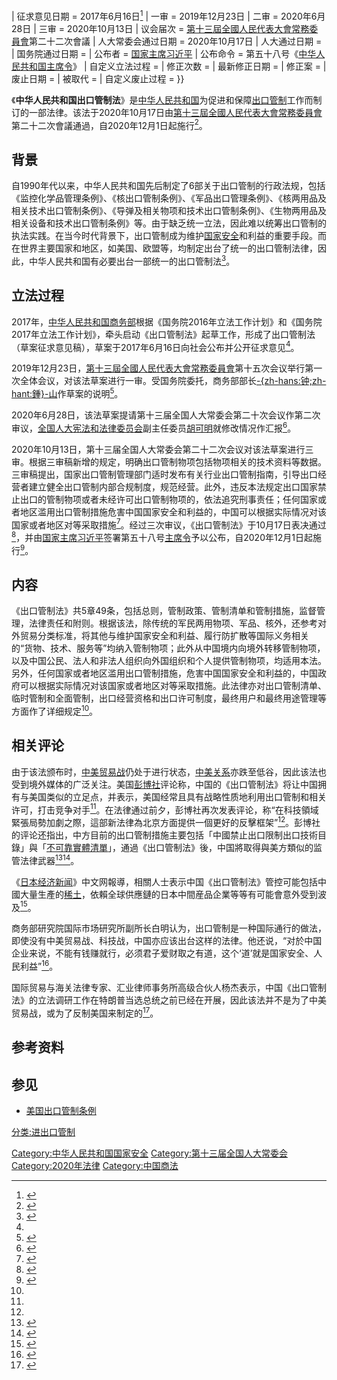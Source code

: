 {{Infobox PRC legislation
| 名称 = 中华人民共和国出口管制法
| 简称 = 出口管制法
| 起草机关 = [[中华人民共和国商务部|中华人民共和国商务部]]
| 提案方 = [[全国人民代表大会常务委员会法制工作委员会|全国人民代表大会常务委员会法制工作委员会]]
| 公布日期 = 2020年10月17日
| 施行日期 = 2020年12月1日
| 类别 = 普通法律
| wikisource =中华人民共和国出口管制法
| flk-id = ZmY4MDgwODE3NTI2NWRkNDAxNzUzZmIzNDhjZTEyNjY%3D
| pdf = 中华人民共和国出口管制法.pdf
| 现状 = {{#ifexpr:{{CURRENTTIMESTAMP}}<20201201080000|未生效|施行中}}
<!-- 立法 -->
| 征求意见日期 = 2017年6月16日<ref name=mofcom>{{cite news |title=商务部关于就出口管制法（草案征求意见稿）公开征求意见的通知 |url=http://tfs.mofcom.gov.cn/article/as/201706/20170602594467.shtml |accessdate=2020-10-18 |work=商务部条约法律司 |date=2017-06-16 |archive-date=2019-07-03 |archive-url=https://web.archive.org/web/20190703132917/http://tfs.mofcom.gov.cn/article/as/201706/20170602594467.shtml |dead-url=no }}</ref>
| 一审 = 2019年12月23日
| 二审 = 2020年6月28日
| 三审 = 2020年10月13日
| 议会届次 = [[第十三屆全國人民代表大會常務委員會|第十三屆全國人民代表大會常務委員會]]第二十二次會議
| 人大常委会通过日期 = 2020年10月17日
| 人大通过日期 = 
| 国务院通过日期 = 
| 公布者 = [[中华人民共和国主席|国家主席]][[习近平|习近平]]
| 公布命令 = 第五十八号《[[中华人民共和国主席令|中华人民共和国主席令]]》
| 自定义立法过程 = 
<!-- 修正 -->
| 修正次数 = 
| 最新修正日期 = 
| 修正案 = 
<!-- 废止 -->
| 废止日期 = 
| 被取代 = 
| 自定义废止过程 = 
}}

《'''中华人民共和国出口管制法'''》是[[中华人民共和国|中华人民共和国]]为促进和保障[[出口管制|出口管制]]工作而制订的一部法律。该法于2020年10月17日由[[第十三屆全國人民代表大會常務委員會|第十三屆全國人民代表大會常務委員會]]第二十二次會議通過，自2020年12月1日起施行<ref name="hk01">{{cite news |author1=王忠會 |title=中國通過《出口管制法》 美媒：讓北京能更好地反擊美國 |url=https://www.hk01.com/%E5%8D%B3%E6%99%82%E5%9C%8B%E9%9A%9B/537142/%E4%B8%AD%E5%9C%8B%E9%80%9A%E9%81%8E-%E5%87%BA%E5%8F%A3%E7%AE%A1%E5%88%B6%E6%B3%95-%E7%BE%8E%E5%AA%92-%E8%AE%93%E5%8C%97%E4%BA%AC%E8%83%BD%E6%9B%B4%E5%A5%BD%E5%9C%B0%E5%8F%8D%E6%93%8A%E7%BE%8E%E5%9C%8B |accessdate=2020-10-18 |work=香港01 |date=2020-10-17 |language=zh-HK |archive-date=2020-12-08 |archive-url=https://web.archive.org/web/20201208002354/https://www.hk01.com/%E5%8D%B3%E6%99%82%E5%9C%8B%E9%9A%9B/537142/%E4%B8%AD%E5%9C%8B%E9%80%9A%E9%81%8E-%E5%87%BA%E5%8F%A3%E7%AE%A1%E5%88%B6%E6%B3%95-%E7%BE%8E%E5%AA%92-%E8%AE%93%E5%8C%97%E4%BA%AC%E8%83%BD%E6%9B%B4%E5%A5%BD%E5%9C%B0%E5%8F%8D%E6%93%8A%E7%BE%8E%E5%9C%8B |dead-url=no }}</ref>。

==背景==
自1990年代以来，中华人民共和国先后制定了6部关于出口管制的行政法规，包括《监控化学品管理条例》、《核出口管制条例》、《军品出口管理条例》、《核两用品及相关技术出口管制条例》、《导弹及相关物项和技术出口管制条例》、《生物两用品及相关设备和技术出口管制条例》等。由于缺乏统一立法，因此难以统筹出口管制的执法实践。在当今时代背景下，出口管制成为维护[[国家安全|国家安全]]和利益的重要手段。而在世界主要国家和地区，如美国、欧盟等，均制定出台了统一的出口管制法律，因此，中华人民共和国有必要出台一部统一的出口管制法<ref>{{cite news |author1=于佳欣 |title=聚焦出口管制法：贯彻总体国家安全观 |url=http://www.npc.gov.cn/npc/c30834/202010/9ba0a978e68f403da7ae5a2cfc1ff3b5.shtml |accessdate=2020-10-18 |work=新华网 |date=2020-10-17 |archive-date=2020-10-18 |archive-url=https://web.archive.org/web/20201018161001/http://www.npc.gov.cn/npc/c30834/202010/9ba0a978e68f403da7ae5a2cfc1ff3b5.shtml |dead-url=no }}</ref>。

==立法过程==
2017年，[[中华人民共和国商务部|中华人民共和国商务部]]根据《国务院2016年立法工作计划》和《国务院2017年立法工作计划》，牵头启动《出口管制法》起草工作，形成了出口管制法（草案征求意见稿），草案于2017年6月16日向社会公布并公开征求意见<ref name=mofcom/>。

2019年12月23日，[[第十三屆全國人民代表大會常務委員會|第十三屆全國人民代表大會常務委員會]]第十五次会议举行第一次全体会议，对该法草案进行一审。受国务院委托，商务部部长[[钟山_(官员)|-{zh-hans:钟;zh-hant:鍾}-山]]作草案的说明<ref>{{cite news |title=十三届全国人大常委会第十五次会议在京举行  继续审议民法典各分编草案、证券法修订草案等  首次审议长江保护法草案等  栗战书主持 |url=https://www.chinacourt.org/article/detail/2019/12/id/4741231.shtml |accessdate=2020-10-18 |work=新华社 |date=2019-12-23 |archive-date=2020-10-18 |archive-url=https://web.archive.org/web/20201018161000/https://www.chinacourt.org/article/detail/2019/12/id/4741231.shtml |dead-url=no }}</ref>。

2020年6月28日，该法草案提请第十三届全国人大常委会第二十次会议作第二次审议，[[全国人大宪法和法律委员会|全国人大宪法和法律委员会]]副主任委员[[胡可明|胡可明]]就修改情况作汇报<ref>{{cite news |author1=徐隽 |title=十三届全国人大常委会第二十次会议审议多部法律草案 |url=http://paper.people.com.cn/rmrb/html/2020-06/29/nw.D110000renmrb_20200629_4-02.htm |accessdate=2020-10-18 |work=人民日报 |date=2020-06-29 |archive-date=2020-10-18 |archive-url=https://web.archive.org/web/20201018161023/http://paper.people.com.cn/rmrb/html/2020-06/29/nw.D110000renmrb_20200629_4-02.htm |dead-url=no }}</ref>。

2020年10月13日，第十三届全国人大常委会第二十二次会议对该法草案进行三审。根据三审稿新增的规定，明确出口管制物项包括物项相关的技术资料等数据。三审稿提出，国家出口管制管理部门适时发布有关行业出口管制指南，引导出口经营者建立健全出口管制内部合规制度，规范经营。此外，违反本法规定出口国家禁止出口的管制物项或者未经许可出口管制物项的，依法追究刑事责任；任何国家或者地区滥用出口管制措施危害中国国家安全和利益的，中国可以根据实际情况对该国家或者地区对等采取措施<ref name="zaobao">{{cite news |title=中国出口管制法草案进入三审阶段 |url=https://www.zaobao.com/realtime/china/story20201016-1093244 |accessdate=2020-10-18 |work=联合早报 |date=2020-10-16}}</ref>。经过三次审议，《出口管制法》于10月17日表决通过<ref name=pass>{{cite news |author1=于佳欣 |title=出口管制法三审通过 今年12月1日起施行 |url=http://www.xinhuanet.com/politics/2020-10/17/c_1126624399.htm |accessdate=2020-10-18 |work=新华网 |date=2020-10-17 |archive-date=2020-10-18 |archive-url=https://web.archive.org/web/20201018160956/http://www.xinhuanet.com/politics/2020-10/17/c_1126624399.htm |dead-url=no }}</ref>，并由[[中华人民共和国主席|国家主席]][[习近平|习近平]]签署第五十八号[[中华人民共和国主席令|主席令]]予以公布，自2020年12月1日起施行<ref>{{cite news |title=中华人民共和国主席令（第五十八号） |url=http://www.gov.cn/xinwen/2020-10/18/content_5552115.htm |accessdate=2020-10-18 |work=新华社 |date=2020-10-17 |archive-date=2020-10-18 |archive-url=https://web.archive.org/web/20201018161003/http://www.gov.cn/xinwen/2020-10/18/content_5552115.htm |dead-url=no }}</ref>。

==内容==
《出口管制法》共5章49条，包括总则，管制政策、管制清单和管制措施，监督管理，法律责任和附则。根据该法，除传统的军民两用物项、军品、核外，还参考对外贸易分类标准，将其他与维护国家安全和利益、履行防扩散等国际义务相关的“货物、技术、服务等”均纳入管制物项；此外从中国境内向境外转移管制物项，以及中国公民、法人和非法人组织向外国组织和个人提供管制物项，均适用本法。另外，任何国家或者地区滥用出口管制措施，危害中国国家安全和利益的，中国政府可以根据实际情况对该国家或者地区对等采取措施。此法律亦对出口管制清单、临时管制和全面管制，出口经营资格和出口许可制度，最终用户和最终用途管理等方面作了详细规定<ref name=pass/>。

==相关评论==
由于该法颁布时，[[中美贸易战|中美贸易战]]仍处于进行状态，[[中美关系|中美关系]]亦跌至低谷，因此该法也受到境外媒体的广泛关注。美国[[彭博社|彭博社]]评论称，中国的《出口管制法》将让中国拥有与美国类似的立足点，并表示，美国经常且具有战略性质地利用出口管制和相关许可，打击竞争对手<ref name="zaobao"/>。在法律通过前夕，彭博社再次发表评论，称“在科技領域緊張局勢加劇之際，這部新法律為北京方面提供一個更好的反擊框架”<ref name="hk01"/>。彭博社的评论还指出，中方目前的出口管制措施主要包括「中國禁止出口限制出口技術目錄」與「[[不可靠實體清單|不可靠實體清單]]」，通過《出口管制法》後，中国將取得與美方類似的监管法律武器<ref>{{cite news |title=陸公布出口管制法全文 增貿易武器反制美 |url=https://udn.com/news/story/7331/4944291 |accessdate=2020-10-18 |work=聯合新聞網 |date=2020-10-17 |language=zh-TW |archive-date=2020-10-18 |archive-url=https://web.archive.org/web/20201018160958/https://udn.com/news/story/7331/4944291 |dead-url=no }}</ref><ref>{{cite news |title=外媒关注：中国推《出口管制法》控制敏感出口 |url=http://www.chinanews.com/gj/2020/10-18/9316156.shtml |accessdate=2020-10-18 |work=参考消息网 |date=2020-10-18 |archive-date=2020-10-18 |archive-url=https://web.archive.org/web/20201018160958/http://www.chinanews.com/gj/2020/10-18/9316156.shtml |dead-url=no }}</ref>。

《[[日本经济新闻|日本经济新闻]]》中文网報導，相關人士表示中国《出口管制法》管控可能包括中國大量生產的[[稀土|稀土]]，依賴全球供應鏈的日本中間産品企業等等有可能會意外受到波及<ref>{{cite news |author1= |title=中國版「實體清單」讓日企擔憂 |url=https://zh.cn.nikkei.com/politicsaeconomy/investtrade/42310-2020-10-12-05-00-00.html |accessdate=2020-10-18 |work=[[日本經濟新聞|日本經濟新聞]] |date=2020-10-12 |language=zh-TW |archive-date=2020-11-02 |archive-url=https://web.archive.org/web/20201102191848/https://zh.cn.nikkei.com/politicsaeconomy/investtrade/42310-2020-10-12-05-00-00.html |dead-url=no }}</ref>。

商务部研究院国际市场研究所副所长白明认为，出口管制是一种国际通行的做法，即使没有中美贸易战、科技战，中国亦应该出台这样的法律。他还说，“对於中国企业来说，不能有钱赚就行，必须君子爱财取之有道，这个‘道’就是国家安全、人民利益”<ref>{{cite news |title=维护国安 出口管制法12．1起实施 |url=http://www.takungpao.com/news/232108/2020/1018/509735.html |accessdate=2020-10-18 |work=大公报 |date=2020-10-18 |archive-date=2020-10-18 |archive-url=https://web.archive.org/web/20201018161038/http://www.takungpao.com/news/232108/2020/1018/509735.html |dead-url=no }}</ref>。

国际贸易与海关法律专家、汇业律师事务所高级合伙人杨杰表示，中国《出口管制法》的立法调研工作在特朗普当选总统之前已经在开展，因此该法并不是为了中美贸易战，或为了反制美国来制定的<ref>{{cite news |title=英特尔获许继续供货华为 是因为中国的这项反制吗 |url=https://mil.news.sina.com.cn/dgby/2020-09-25/doc-iivhuipp6363311.shtml |accessdate=2020-10-18 |work=观察者网 |date=2020-09-25 |archive-date=2020-10-19 |archive-url=https://web.archive.org/web/20201019070348/https://mil.news.sina.com.cn/dgby/2020-09-25/doc-iivhuipp6363311.shtml |dead-url=no }}</ref>。

==参考资料==
{{reflist|2}}

==参见==
*[[美国出口管制条例|美国出口管制条例]]

[[Category:中华人民共和国国家安全|Category:中华人民共和国国家安全]]
[[Category:第十三届全国人大常委会|Category:第十三届全国人大常委会]]
[[Category:2020年法律|Category:2020年法律]]
[[Category:中国商法|Category:中国商法]]
[[分类:进出口管制|分类:进出口管制]]